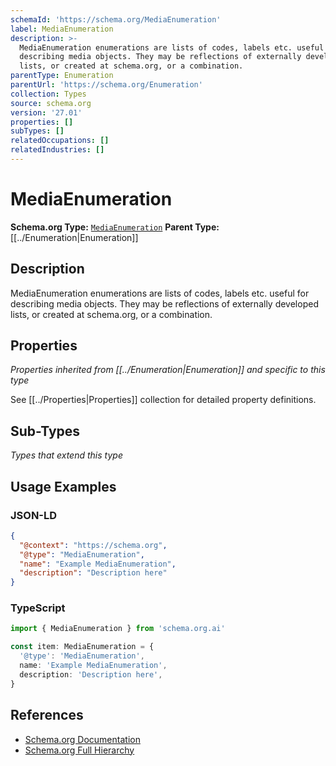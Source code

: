 ```yaml
---
schemaId: 'https://schema.org/MediaEnumeration'
label: MediaEnumeration
description: >-
  MediaEnumeration enumerations are lists of codes, labels etc. useful for
  describing media objects. They may be reflections of externally developed
  lists, or created at schema.org, or a combination.
parentType: Enumeration
parentUrl: 'https://schema.org/Enumeration'
collection: Types
source: schema.org
version: '27.01'
properties: []
subTypes: []
relatedOccupations: []
relatedIndustries: []
---
```

# MediaEnumeration

**Schema.org Type:** [`MediaEnumeration`](https://schema.org/MediaEnumeration)
**Parent Type:** [[../Enumeration|Enumeration]]

## Description

MediaEnumeration enumerations are lists of codes, labels etc. useful for describing media objects. They may be reflections of externally developed lists, or created at schema.org, or a combination.

## Properties

*Properties inherited from [[../Enumeration|Enumeration]] and specific to this type*

See [[../Properties|Properties]] collection for detailed property definitions.

## Sub-Types

*Types that extend this type*

## Usage Examples

### JSON-LD

```json
{
  "@context": "https://schema.org",
  "@type": "MediaEnumeration",
  "name": "Example MediaEnumeration",
  "description": "Description here"
}
```

### TypeScript

```typescript
import { MediaEnumeration } from 'schema.org.ai'

const item: MediaEnumeration = {
  '@type': 'MediaEnumeration',
  name: 'Example MediaEnumeration',
  description: 'Description here',
}
```

## References

- [Schema.org Documentation](https://schema.org/MediaEnumeration)
- [Schema.org Full Hierarchy](https://schema.org/docs/full.html)
